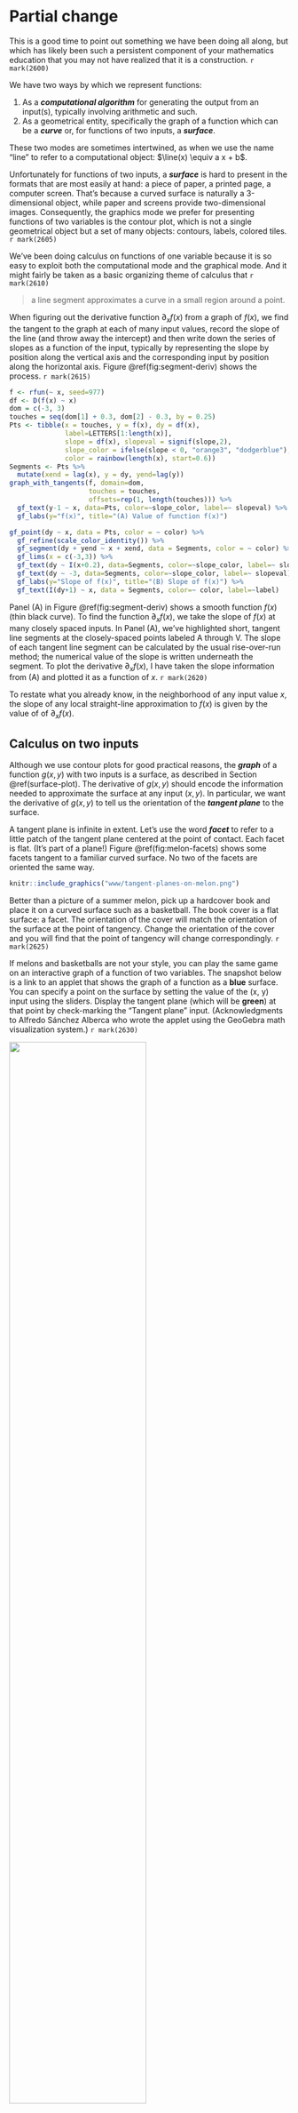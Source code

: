 # Partial change

This is a good time to point out something we have been doing all along, but which has likely been such a persistent component of your mathematics education that you may not have realized that it is a construction. `r mark(2600)`

We have two ways by which we represent functions:

1. As a ***computational algorithm*** for generating the output from an input(s), typically involving arithmetic and such. 
2. As a geometrical entity, specifically the graph of a function which can be a ***curve*** or, for functions of two inputs, a ***surface***.

These two modes are sometimes intertwined, as when we use the name "line" to refer to a computational object: $\line(x) \equiv a x + b$.

Unfortunately for functions of two inputs, a ***surface*** is hard to present in the formats that are most easily at hand: a piece of paper, a printed page, a computer screen. That's because a curved surface is naturally a 3-dimensional object, while paper and screens provide two-dimensional images. Consequently, the graphics mode we prefer for presenting functions of two variables is the contour plot, which is not a single geometrical object but a set of many objects: contours, labels, colored tiles.  `r mark(2605)`

We've been doing calculus on functions of one variable because it is so easy to exploit both the computational mode and the graphical mode. And it might fairly be taken as a basic organizing theme of calculus that  `r mark(2610)`

> a line segment approximates a curve in a small region around a point.

When figuring out the derivative function $\partial_x f(x)$ from a graph of $f(x)$, we find the tangent to the graph at each of many input values, record the slope of the line (and throw away the intercept) and then write down the series of slopes as a function of the input, typically by representing the slope by position along the vertical axis and the corresponding input by position along the horizontal axis. Figure \@ref(fig:segment-deriv) shows the process. `r mark(2615)`

```r
f <- rfun(~ x, seed=977)
df <- D(f(x) ~ x)
dom = c(-3, 3)
touches = seq(dom[1] + 0.3, dom[2] - 0.3, by = 0.25)
Pts <- tibble(x = touches, y = f(x), dy = df(x), 
              label=LETTERS[1:length(x)],
              slope = df(x), slopeval = signif(slope,2),
              slope_color = ifelse(slope < 0, "orange3", "dodgerblue"),
              color = rainbow(length(x), start=0.6)) 
Segments <- Pts %>%
  mutate(xend = lag(x), y = dy, yend=lag(y))
graph_with_tangents(f, domain=dom, 
                    touches = touches,
                    offsets=rep(1, length(touches))) %>%
  gf_text(y-1 ~ x, data=Pts, color=~slope_color, label=~ slopeval) %>%
  gf_labs(y="f(x)", title="(A) Value of function f(x)")

gf_point(dy ~ x, data = Pts, color = ~ color) %>%
  gf_refine(scale_color_identity()) %>%
  gf_segment(dy + yend ~ x + xend, data = Segments, color = ~ color) %>%
  gf_lims(x = c(-3,3)) %>%
  gf_text(dy ~ I(x+0.2), data=Segments, color=~slope_color, label=~ slopeval) %>%
  gf_text(dy ~ -3, data=Segments, color=~slope_color, label=~ slopeval) %>%
  gf_labs(y="Slope of f(x)", title="(B) Slope of f(x)") %>%
  gf_text(I(dy+1) ~ x, data = Segments, color=~ color, label=~label)
```

Panel (A) in Figure \@ref(fig:segment-deriv) shows a smooth function $f(x)$ (thin black curve). To find the function $\partial_x f(x)$, we take the slope of $f(x)$ at many closely spaced inputs. In Panel (A), we've highlighted short, tangent line segments at the closely-spaced points labeled A through V. The slope of each tangent line segment can be calculated by the usual rise-over-run method; the numerical value of the slope is written underneath the segment. To plot the derivative $\partial_x f(x)$, I have taken the slope information from (A) and plotted it as a function of $x$. `r mark(2620)`

To restate what you already know, in the neighborhood of any input value $x$, the slope of any local straight-line approximation to $f(x)$ is given by the value of of $\partial_x f(x)$. 

## Calculus on two inputs

Although we use contour plots for good practical reasons, the ***graph*** of a function $g(x,y)$ with two inputs is a surface, as described in Section \@ref(surface-plot). The derivative of $g(x,y)$ should encode the information needed to approximate the surface at any input $(x,y)$. In particular, we want the derivative of $g(x,y)$ to tell us the orientation of the ***tangent plane*** to the surface.

A tangent plane is infinite in extent. Let's use the word ***facet*** to refer to a little patch of the tangent plane centered at the point of contact. Each facet is flat. (It's part of a plane!) Figure \@ref(fig:melon-facets) shows some facets tangent to a familiar curved surface. No two of the facets are oriented the same way.

```r
knitr::include_graphics("www/tangent-planes-on-melon.png")
```

Better than a picture of a summer melon, pick up a hardcover book and place it on a curved surface such as a basketball. The book cover is a flat surface: a facet. The orientation of the cover will match the orientation of the surface at the point of tangency. Change the orientation of the cover and you will find that the point of tangency will change correspondingly.  `r mark(2625)`

If melons and basketballs are not your style, you can play the same game on an interactive graph of a function of two variables. The snapshot below is a link to an applet that shows the graph of a function as a **blue** surface. You can specify a point on the surface by setting the value of the (x, y) input using the sliders. Display the tangent plane (which will be **green**) at that point by check-marking the "Tangent plane" input. (Acknowledgments to Alfredo Sánchez Alberca who wrote the applet using the GeoGebra math visualization system.) `r mark(2630)`

<!--
[![](www/geogebra-tangent-app.png)](https://www.geogebra.org/m/wTh7KKd3){:target="_blank"}
-->

<a href="https://www.geogebra.org/m/wTh7KKd3" target="_blank"><img src="www/geogebra-tangent-app.png" width="70%"></a>

 `r mark(2635)`



For the purposes of computation by eye, a contour graph of a surface can be easier to deal with. Figure \@ref(fig:whole-plot) shows the contour graph of a smoothly varying function. Three points have been labeled A, B, and C.  `r mark(2640)`


```r
g <- rfun(~ x + y, seed=382)
Pts <- tibble::tribble(
  ~ x, ~ y, ~ label,
  -1, 1, "A",
  1.5, 1.2, "B",
  -1.7, -1.7, "C"
)
P <- contour_plot(g(x, y) ~ x + y, domain(x=c(-3,3), y=c(-3,3))) %>%
  gf_text(y ~ x, data = Pts, color="magenta", label=~label) %>%
  gf_refine(coord_fixed())
dx <- D(g(x, y) ~ x)
dy <- D(g(x, y) ~ y)
xA <- -1
yA <- 1
gA <- function(x, y) {g(xA, yA) + dx(xA, yA)*(x-xA) + dy(xA,yA)*(y-yA)}
PA <- contour_plot(gA(x, y) ~ x + y, domain(x=xA + 3*c(-.1, .1), y=yA +3*c(-.1, .1))) %>%
  gf_text(y ~ x, data = Pts %>% filter(label=="A"), label=~label, color="magenta", size=12)%>%
  gf_refine(coord_fixed())
PzA <- contour_plot(g(x, y) ~ x + y, domain(x=xA + 3*c(-.1, .1), y=yA +3*c(-.1, .1))) %>%
  gf_text(y ~ x, data = Pts %>% filter(label=="A"), label=~label, color="magenta", size=12)%>%
  gf_refine(coord_fixed())

xB <- 1.5
yB <- 1.2
gB <- function(x, y) {g(xB, yB) + dx(xB, yB)*(x-xB) + dy(xB,yB)*(y-yB)}
PB<-   contour_plot(gB(x, y) ~ x + y, domain(x=c(xB-.1, xB+.1), y=c(yB-.1, yB+.1))) %>%
  gf_text(y ~ x, data = Pts %>% filter(label=="B"), label=~label, color="magenta", size=12)%>%
  gf_refine(coord_fixed())
PzB <- contour_plot(g(x, y) ~ x + y, domain(x=xB + 1*c(-.1, .1), y=yB +1*c(-.1, .1))) %>%
  gf_text(y ~ x, data = Pts %>% filter(label=="B"), label=~label, color="magenta", size=12)%>%
  gf_refine(coord_fixed())

xC <- -1.7
yC <- -1.7
gC<- function(x, y) {g(xC, yC) + dx(xC, yC)*(x-xC) + dy(xC,yC)*(y-yC)}
PC <- contour_plot(gC(x, y) ~ x + y, domain(x=c(xC-.1, xC+.1), y=c(yC-.1, yC+.1))) %>%
  gf_text(y ~ x, data = Pts %>% filter(label=="C"), label=~label, color="magenta", size=12)%>%
  gf_refine(coord_fixed())
PzC <- contour_plot(g(x, y) ~ x + y, domain(x=xC + 1*c(-.1, .1), y=yC +1*c(-.1, .1))) %>%
  gf_text(y ~ x, data = Pts %>% filter(label=="C"), label=~label, color="magenta", size=12)%>%
  gf_refine(coord_fixed())

```

```r
P
```


Zooming in on each of the marked points presents a simpler picture for each of them, although one that is different for each point. Each zoomed-in plot contains almost parallel, almost evenly spaced contours. If the surface had been exactly planar over the entire zoomed-in domain, the contours would be *exactly* parallel and exactly evenly spaced. We can approach such exact parallelness by zooming in more closely around the labeled point. `r mark(2645)`

```r
PzC
PzA
PzB
```

Just as the function $\line(x) \equiv a x + b$ describes a straight line, the function $\text{plane}(x, y) \equiv a + b x + c y$ describes a plane whose orientation is specified by the value of the parameters $b$ and $c$. (Parameter $a$ is about the vertical location of the plane, not it's orientation.) `r mark(2650)`

In Figure \@ref(fig:facet-plot), the facets tangent to the original surface at A, B, and C are displayed. Comparing Figures \@ref(fig:zoomed-plot) and \@ref(fig:facet-plot) you can see that each facet has the same orientation as the surface; the contours face in the same way. `r mark(2655)`


```r
PC
PA
PB
```

Remember that the point of constructing such facets is to generalize the idea of a derivative from a function of one input $f(x)$ to functions of two or more inputs such as $g(x,y)$. Just as the derivative $\partial_x f(x_0)$ reflects the ***slope*** of the *line* tangent to the graph of $f(x)$ at $x=x_0$, our plan for the "derivative" of $g(x_0,y_0)$ is to represent the ***orientation*** of the facet tangent to the graph of $g(x,y)$  at $(x=x_0, y=y_0)$. The question for us now is what information is needed to specify an orientation. `r mark(2660)`

One clue comes from the formula for a function whose graph is a plane oriented in a particular direction:

$$\text{plane}(x,y) \equiv a + b x + cy$$

::: {.scaffolding  data-latex=""}
To explore the roles of the parameters $b$ and $c$ in setting the orientation of the line, open a `r sandbox_link()`. The scaffolding code generates a particular instance of $\text{plane}(x,y)$ and plots it in two ways: a contour plot and a surface plot. Change the numerical values of $b$ and $c$ and observe how the orientation of the planar surface changes in the graphs. You can also see that the value of $a$ is irrelevant to the orientation of the plane, just as the intercept of a straight-line graph is irrelevant to the slope of that line. `r mark(2665)`

```r
plane <- makeFun(a + b*x + c*y ~ x + y, a = 1, b = -2.5, c = 1.6)
if (knitr::is_html_output()) {
  interactive_plot(plane(x, y) ~ x + y, domain(x=c(-2, 2), y=c(-2, 2)))
} else {
  knitr::include_graphics(normalizePath("www/plane-3d.png"))
}
contour_plot(plane(x, y) ~ x + y, domain(x=c(-2, 2), y=c(-2, 2))) %>%
  gf_refine(coord_fixed())
```
As always it can be difficult to extract quantitative information from a surface plot. For the example here, you can see that the high-point on the surface is when $x$ is most negative and $y$ is most positive. Compare that to the contour plot to verify that that two modes are displaying the same surface. `r mark(2670)`


(Note: The `gf_refine(coord_fixed())` part of the contour-plot command makes numerical intervals on the horizontal and vertical axes have the same length.)
:::

An instructive experience is to pick up a rigid, flat object, for instance a smartphone or hardcover book. Hold the object level with pinched fingers at the mid-point of each of the short ends, as shown in Figure \@ref(fig:hold-book) (left).  `r mark(2675)`

```r
knitr::include_graphics("www/level-book.png")
knitr::include_graphics("www/rotated-book.png")
knitr::include_graphics("www/tipped-book.png")
```
You can tip the object in one direction by raising or lowering one hand. (middle picture) And you can tip the object in the other coordinate direction by rotating the object around the line joining the points grasped by the left and right hands. (right picture) By combining these two motions, you can orient the surface of the object in a wide range of directions.^[In describing the orientation of aircraft and ships, three parameters are used: pitch, roll, and yaw. For a geometrical plane (as opposed to an aircraft or ship, which have distinct front and back ends), yaw isn't applicable.] `r mark(2680)`

The purpose of this lesson is to show that two-numbers are sufficient to dictate the orientation of a plane. In terms of Figure \@ref(fig:hold-book) these are 1) the amount that one hand is raised relative to the other and 2) the angle of rotation around the hand-to-hand axis. `r mark(2685)`

Similarly, in the formula for a plane, the orientation is set by two numbers, $b$ and $c$ in $\text{plane}(x, y) \equiv a + b x + c y$.

How do we find the right $b$ and $c$ for the tangent facet to a function $g(x,y)$ at a specific input $(x_0, y_0)$? Taking slices of $g(x,y)$ provides the answer. In particular, these two slices:
$$\text{slice}_1(x) \equiv g(x, y_0) = a + b\, x + c\, y_0 \\ \text{slice}_2(y) \equiv g(x_0, y) = a + b x_0 + c\, y$$

Look carefully at the formulas for the slices. In $\text{slice}_1(x)$, the value of $y$ is being held constant at $y=y_0$. Similarly, in $\text{slice}_2(y)$ the value of $x$ is held constant at $x=x_0$.  `r mark(2690)`

The parameters $b$ and $c$ can be read out from the derivatives of the respective slices: $b$ is equal to the derivative of the slice$_1$ function with respect to $x$ evaluated at $x=x_0$, while $c$ is the derivative of the slice$_2$ function with respect to $y$ evaluated at $y=y_0$. Or, in the more compact mathematical notation:

$$b = \partial_x \text{slice}_1(x)\left.\strut\right|_{x=x_0} \ \ \text{and}\ \ c=\partial_y \text{slice}_2(y)\left.\strut\right|_{y=y_0}$$
These derivatives of slice functions are called ***partial derivatives***. The word "partial" refers to examining just one input at a time. In the above formulas, the ${\large |}_{x=x_0}$ means to evaluate the derivative at $x=x_0$ and  ${\large |}_{y=y_0}$ means something similar. `r mark(2695)`

You don't need to create the slices explicitly in order to calculate the partial derivatives. 
Simply differentiate $g(x, y)$ with respect to $x$ in order to get parameter $b$ and differentiate $g(x, y)$ with respect to $y$ to get parameter $c$. To demonstrate, we'll make use of the ***sum*** rule:
$$\partial_x g(x, y) = \underbrace{\partial_x a}_{=0} + \underbrace{\partial_x b x}_{=b} + \underbrace{\partial_x cy}_{=0} = b$$
Similarly, $$\partial_y g(x, y) = \underbrace{\partial_y a}_{=0} + \underbrace{\partial_y b x}_{=0} + \underbrace{\partial_y cy}_{=c} = c$$

::: {.takenote  data-latex=""}
Get in the habit of noticing the subscript on the differentiation symbol $\partial$. When taking, for instance, $\partial_y f(x,y,z, \ldots)$, all variables other than $y$ are to be ***held constant***. Some examples: `r mark(2700)`

$$\partial_y 3 x^2 = 0\ \ \text{but}\ \ \ 
\partial_x 3 x^2 = 6x\\
\ \\
\partial_y 2 x^2 y = 2x^2\ \ \text{but}\ \ \
\partial_x 2 x^2 y = 4 x y
$$
:::


## All other things being equal ...

Recall that the derivative of a function of one variable, say, $\partial_x f(x)$ tells you, at each possible value of the input $x$, how much the output will change proportional to a small change in the value of the input. 

Now that we are in the domain of multiple inputs, writing $h$ to stand for "a small change" is not entirely adequate. Instead, we'll write $dx$ for a small change in the $x$ input and $dy$ for a small change in the $y$ input.

With this notation, we write the first-order polynomial approximation to a function of a single input $x$ as $$f(x+dx) = f(x) + \partial_x f(x) \times dx$$
Applying this notation to functions of two inputs, we have:
$$g(x + \color{magenta}{dx}, y) = g(x,y) + \color{magenta}{\partial_x} g(x,y) \times \color{magenta}{dx}\\
\text{and} \\
g(x, y+\color{brown}{dy}) = g(x,y) + \color{brown}{\partial_y} g(x,y) \times \color{brown}{dy}$$

Each of these statements is about *changing one input* while *holding the other input(s) constant*. Or, as the more familiar expression goes, "The effect of changing one input  **all other things being equal** or **all other things held constant**.^[The Latin phrase for this is *ceteris paribus*, often used in economics.] `r mark(2705)`


Everything we've said about differentiation rules applies not just to functions of one input, $f(x)$, but to functions with two or more inputs, $g(x,y)$, $h(x,y,z)$ and so on.  `r mark(2710)`

## Gradient vector

For functions of two inputs, there are two partial derivatives. For functions of three inputs, there are three partial derivatives. We can, of course, collect the partial derivatives into Cartesian coordinate form. This collection is called the ***gradient vector***. `r mark(2715)`

Just as our notation for differences ($\cal D$) and derivatives ($\partial$) involves unusual typography on the letter "D," the notation for the gradient involves such unusual typography although this time on $\Delta$, the Greek version of "D." For the gradient symbol, turn $\Delta$ on its head: $\nabla$. That is,
$$\nabla g(x,y) \equiv \left(\stackrel\strut\strut\partial_x g(x,y), \ \ \partial_y g(x,y)\right)$$

Note that $\nabla g(x,y)$ is a function of both $x$ and $y$, so in general the gradient vector differs from place to place in the function's domain.

The graphics convention for drawing a gradient vector for a particular input, that is, $\nabla g(x_0, y_0)$, puts an arrow with its root at $(x_0, y_0)$, pointing in direction $\nabla g(x_0, y_0)$, as in Figure \@ref(fig:one-grad-arrow). `r mark(2720)`

```r
graw <- rfun( ~ x + y, seed=562)
g <- makeFun(graw(x, y)  ~ x & y)
contour_plot(g(x, y+.2) ~ x + y, domain(x=c(-2,2), y=c(0, 4))) %>%
  gf_text(2 ~ 1, label= ~"(x=1,y=2)", color="orange3", hjust=0, vjust=-0.50) %>%
  gradient_plot(g(x, y) ~ x + y, domain(x=c(1,2), y=c(2, 3)), npts=1, color="orange3", alpha=1) %>%
  gf_refine(coord_fixed())
```

A ***gradient field*** (see Figure \@ref(fig:gradient-field-A)) is the value of the gradient vector at each point in the function's domain. Graphically, in order to prevent over-crowding, the vectors are drawn at discrete points. The lengths of the drawn vectors are set proportional to the numerical length of $\nabla g(x, y)$, so a short vector means the surface is relatively level, a long vector means the surface is relatively steep.  `r mark(2725)`

```r
contour_plot(g(x, y+.2) ~ x + y, domain(x=c(-2,2), y=c(0, 4))) %>%
  gradient_plot(g(x, y) ~ x + y, color="orange3", alpha=1) %>%
  gf_refine(coord_fixed())
```


## Total derivative (optional)

The name "partial derivative" suggests the existence of some kind of derivative that's not just a part, but the whole thing. The ***total derivative*** is such a whole and gratifyingly made up of it's parts, that is, the partial derivatives.

Suppose you are modeling the temperature of some volume of the atmosphere, given as $T(t, x, y, z)$. This merely says that the temperature depends on both time and location, something that is familiar from everyday life.

The partial derivatives have an easy interpretation: $\partial_t T()$ tells how the temperature is changing over time at a given location, perhaps because of the evaporation or condensation of water vapor. $\partial_x T()$ tells how the temperature changes in the $x$ direction, and so on.

The total derivative gives an overall picture of the changes in a parcel of air, which you can thnk of as a tiny balloon-like structure but without the balloon membrane. The temperature inside the "balloon" may change with time (e.g. condensation or evaporation of water), but as the ballon drifts along with the motion of the air (that is, the wind), the evolving location can change the temperature as well. Think of a balloon caught in an updraft: the temperature goes down as the balloon ascends. 

For an imaginary observer located in the balloon, the temperature is changing with time. Part of this change is the instrinsic change measured by $\partial_t T$ but we need to add to that the changes induces by the evolving location of the balloon.  The partial change in temperature due to a change in altitude is $\partial_z T$, but it's important to realize that the coordinates of the location are themselves functions of time: $x(t), y(t), z(t)$. Seeing the function $T()$ for the observer in the balloon as a function of $t$, we have $T(t, x(t), y(t), z(t))$.  This is a function composition: $T()$ composed with each of $x()$, $y()$, and $z()$. Recall in the chain rule $\partial_v f(g(v)) = \partial_v f(g(v)) \partial_v g(v)$ that the derivative of the composed quantity is the product of two derivatives.

Likewise, the total derivative of temperature with respect to the observer riding in the balloon will be add together the parts due to changes in time (holding position constant), x-coordinate (holding time and the other space coordinates constant), and the like. Signifying the total differentiation with a capital $D$, we have
$$D\, T(t) = \partial_t T() + \partial_x T() \cdot\partial_t x + \partial_y T()\cdot \partial_t y + \partial_z T() \cdot\partial_t z$$
Note that $\partial_t x$ is the velocity of the balloon in the x-direction, and similarly for the other coordinate directions. Writing these velocities as $v_x, v_y, v_z$, the total derivative for temperature of a parcel of air embedded in a moving atmosphere is

$$D\ T(t) = \partial_t T + v_x\, \partial_x T + v_y\, \partial_y T + v_z\, \partial_z T$$
Formulations like this, which put the parts of change together into a whole, are often seen in the mathematics of fluid flow as applied in meteorology and oceanology.

<!-- ## Other optimization algorithms

Nelder-Mead, etc.

`rrr insert_calcZ_exercise("XX.XX", "kcblMf", "Exercises/pony-run-bed.Rmd")`

-->

## Differentials {#differential-skier}

> *A little bit of this, a little bit of that.* --- Stevie Wonder, "The Game of Love"

We have framed calculus in terms of ***functions***: transformations that take one (or more!) quantities as input and return a quantity as output. This was not the original formulation. In this section, we will use the original style in order to demonstrate how you can sometimes skip the step of constructing a function before differentiating to answer a question of the sort: "If this quantity changes by a little bit, how much will another, related quantity change?"

As an example, consider the textbook-style problem of a water skier being pulled along the water by a rope pulled in from the top of a tower of height $H$. The skier is distance $x$ from the tower. As the rope is winched in at a constant rate, does the skier go faster or slower as she approaches the tower.

```r
knitr::include_graphics("www/water-skier.png")
```

In the function style of approach, we can write the position function $x(t)$ with input the length of the rope $L(t)$. Using the diagram, you can see that
$$x(t) = \sqrt{\strut L(t)^2 - H^2}\ .$$

Differentiate both sides with respect to $t$ to get the velocity of the skier: $\partial_t x(t)$ through the chain rule:
$$\underbrace{\partial_t x(t)}_{\partial_t f(g(t))} = \underbrace{\frac{1}{2\sqrt{\strut L(t)^2 - H^2}}}_{\left[ \partial_t f \right](g(t)) } \times \underbrace{\left[2 \partial_t L(t)\right]}_{\partial_t g(t)} = \frac{\partial_t L(t)}{\strut\sqrt{L(t)^2 - H^2}}$$

Now to reformulate the problem without defining a function.

Newton referred to "flowing quantities" or "*fluents*" and to what today is universally called derivatives as "*fluxions*." Newton did not have a notion of ***inputs*** and ***output***.^[The meaning of "output" as "to produce" dates from more than 100 years after Newton's death.]

At about the same time as Newton's inventions, very similar ideas were being given very different names by mathematicians on the European continent. There, an infinitely small change in a quantity was called a "*differential*" and the differential of $x$ was denoted $dx$. 

The first calculus textbook was subtitled, *Of the Calculus of Differentials*, in other words, how to calculate differentials. (See Figure \@ref(fig:calcul-des-differences).) Section I of this 1696 text is entitled, "Where we give the rules of this calculation," those rules being recognizably the same as presented in Chapter \@ref(prod-comp-rules) of this book.



```r
knitr::include_graphics("www/Hopital-part-1.png")
```
Definition I of Section I states, 

> "*We call quantities *variable* that grow or decrease continuously; and to the contrary *constant* quantities are those that remain the same while the others change. ... The infinitely small amount by which a continuous quantity increases or decreases is called the **differential**.*"

The differential is not a derivative. The differential is an ***infinitely small change*** in a quantity and a derivative is a ***rate of change***. The differential of a quantity $x$ is written $dx$ in the textbook.^[A "warning" is given in the textbook that the symbol $d$ will always be used to mark the differential of a variable quantity and that $d$ will never be used to indicate a parameter.]

The point of Section I of de l'Hôpital's textbook is to present the rules by which the differentials of complex quantities can be calculated. You'll recognize the product rule in de l'Hôpital's notation: 

```r
knitr::include_graphics("www/lhopitals-product-rule.png")
```

The Pythagorean theorem relates the various quantities this way: 

$$L^2 = x^2 + H^2$$

The differential of each side of the equation refers to "a little bit" of increase in the quantity on that side of the equation:
$$d(L^2) = d(x^2)\ \ \ \implies\ \ \ 2 L\, dL = 2 x\, dx$$ where we've used one of the "rules" for calculating differentials. This gives us
$$dx = \frac{L}{x} dL$$
Think of this as a recipe for calculating $dx$. If you tell me $L$, $x$, and $dL$ then you can calculate the value of $dx$. For instance, suppose the tower is 52 feet tall and that there is $L=173$ feet of tow-rope extending to the skier. The Pythagorean theorem tells us the skier is $x=165$ feet from the base of the tower.  The rope is, let us suppose, being pulled in at the top of the tower at $dL = 10$ feet per second. How fast is $x$ changing?
$$dx = \frac{173\ \text{ft}}{165\ \text{ft}} \times 10 \text{ft s}^{-2} = 10.05\ \text{ft s}^{-1}$$

We'll return to "a little bit of this" when we explore how to add up little bits to get the whole in Chapter \@ref(accum-symbolic).



## Exercises

`r insert_calcZ_exercise("24.01", "xdkw", "Exercises/gradient-field-orange.Rmd")`

`r insert_calcZ_exercise("24.02", "9iowVB", "Exercises/partial-purple.Rmd")`

`r insert_calcZ_exercise("24.04", "qdkw", "Exercises/partial-tan.Rmd")`

`r insert_calcZ_exercise("24.06", "uekses", "Exercises/partial-doctor.Rmd")`


`r insert_calcZ_exercise("24.07", "RbuhMy", "Exercises/child-hide-lamp.Rmd")`

`r insert_calcZ_exercise("24.08", "lkwciw", "Exercises/gradient-field-blue.Rmd")`


`r insert_calcZ_exercise("24.10", "wkd83", "Exercises/gradient-field-red.Rmd")`

`r insert_calcZ_exercise("24.12", "tPsfoR", "Exercises/boy-iron-dish.Rmd")`

`r insert_calcZ_exercise("24.13", "YMxxSG", "Exercises/buck-lie-plant.Rmd")`

`r insert_calcZ_exercise("24.14", "vkdlw", "Exercises/partial-house.Rmd")`

`r insert_calcZ_exercise("24.16", "72ldw", "Exercises/spider-blow-lamp.Rmd")`


`r insert_calcZ_exercise("24.18", "oekse", "Exercises/grass-grows-red.Rmd")`


`r insert_calcZ_exercise("24.20", "ZQlUv4", "Exercises/shark-bite-sheet.Rmd")`
